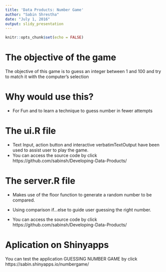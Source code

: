 ---
title: 'Data Products: Number Game'
author: "Sabin Shrestha"
date: "July 1, 2016"
output: slidy_presentation
---

```{r setup, include=FALSE}
knitr::opts_chunk$set(echo = FALSE)
```


The objective of the game
========================================================
The objective of this game is to guess an integer between 1 and 100 and try to match it with the computer's selection

Why would use this?
========================================================

* For Fun and to learn a technique to guess number in fewer attempts

The ui.R file
========================================================

* Text Input, action button and  interactive verbatimTextOutput have been used to assist user to play the game.
* You can access the source code by click https://github.com/sabinsh/Developing-Data-Products/

The server.R file
========================================================

* Makes use of the floor function to generate a random number to be compared.
* Using comparison if...else to guide user guessing the right number.

* You can access the source code by click https://github.com/sabinsh/Developing-Data-Products/


Aplication on Shinyapps
========================================================
You can test the application GUESSING NUMBER GAME by click https://sabin.shinyapps.io/numbergame/


